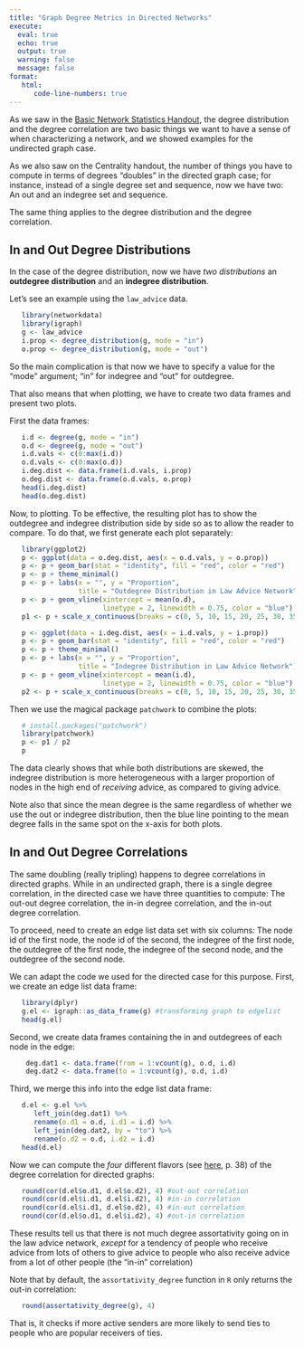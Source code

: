 ```yaml
---
title: "Graph Degree Metrics in Directed Networks"
execute: 
  eval: true
  echo: true
  output: true
  warning: false
  message: false
format: 
   html:
      code-line-numbers: true
---
```


As we saw in the [Basic Network Statistics Handout](https://olizardo.github.io/SOCIOL208/handout1.html), the degree distribution and the degree correlation are two basic things we want to have a sense of when characterizing a network, and we showed examples for the undirected graph case. 

As we also saw on the Centrality handout, the number of things you have to compute in terms of degrees "doubles" in the directed graph case; for instance, instead of a single degree set and sequence, now we have two: An out and an indegree set and sequence. 

The same thing applies to the degree distribution and the degree correlation.

## In and Out Degree Distributions

In the case of the degree distribution, now we have *two distributions* an **outdegree distribution** and an **indegree distribution**. 

Let's see an example using the `law_advice` data. 

```r
   library(networkdata)
   library(igraph)
   g <- law_advice
   i.prop <- degree_distribution(g, mode = "in")
   o.prop <- degree_distribution(g, mode = "out")
```

So the main complication is that now we have to specify a value for the "mode" argument; "in" for indegree and "out" for outdegree. 

That also means that when plotting, we have to create two data frames and present two plots.

First the data frames:

```r
   i.d <- degree(g, mode = "in")
   o.d <- degree(g, mode = "out")
   i.d.vals <- c(0:max(i.d))
   o.d.vals <- c(0:max(o.d))
   i.deg.dist <- data.frame(i.d.vals, i.prop)
   o.deg.dist <- data.frame(o.d.vals, o.prop)
   head(i.deg.dist)
   head(o.deg.dist)
```

Now, to plotting. To be effective, the resulting plot has to show the outdegree and indegree distribution side by side so as to allow the reader to compare. To do that, we first generate each plot separately:

```r
   library(ggplot2)
   p <- ggplot(data = o.deg.dist, aes(x = o.d.vals, y = o.prop))
   p <- p + geom_bar(stat = "identity", fill = "red", color = "red")
   p <- p + theme_minimal()
   p <- p + labs(x = "", y = "Proportion", 
                 title = "Outdegree Distribution in Law Advice Network") 
   p <- p + geom_vline(xintercept = mean(o.d), 
                       linetype = 2, linewidth = 0.75, color = "blue")
   p1 <- p + scale_x_continuous(breaks = c(0, 5, 10, 15, 20, 25, 30, 35, 40)) + xlim(0, 40)

   p <- ggplot(data = i.deg.dist, aes(x = i.d.vals, y = i.prop))
   p <- p + geom_bar(stat = "identity", fill = "red", color = "red")
   p <- p + theme_minimal()
   p <- p + labs(x = "", y = "Proportion", 
                 title = "Indegree Distribution in Law Advice Network") 
   p <- p + geom_vline(xintercept = mean(i.d), 
                       linetype = 2, linewidth = 0.75, color = "blue")
   p2 <- p + scale_x_continuous(breaks = c(0, 5, 10, 15, 20, 25, 30, 35, 40)) + xlim(0, 40)
```

Then we use the magical package `patchwork` to combine the plots:

```r
   # install.packages("patchwork")
   library(patchwork)
   p <- p1 / p2
   p
```

The data clearly shows that while both distributions are skewed, the indegree distribution is more heterogeneous with a larger proportion of nodes in the high end of *receiving* advice, as compared to giving advice. 

Note also that since the mean degree is the same regardless of whether we use the out or indegree distribution, then the blue line pointing to the mean degree falls in the same spot on the x-axis for both plots. 

## In and Out Degree Correlations

The same doubling (really tripling) happens to degree correlations in directed graphs. While in an undirected graph, there is a single degree correlation, in the directed case we have three quantities to compute: The out-out degree correlation, the in-in degree correlation, and the in-out degree correlation. 

To proceed, need to create an edge list data set with six columns: The node id of the first node, the node id of the second, the indegree of the first node, the outdegree of the first node, the indegree of the second node, and the outdegree of the second node. 

We can adapt the code we used for the directed case for this purpose. First, we create an edge list data frame:

```r
   library(dplyr)
   g.el <- igraph::as_data_frame(g) #transforming graph to edgelist
   head(g.el)
```

Second, we create data frames containing the in and outdegrees of each node in the edge:

```r
    deg.dat1 <- data.frame(from = 1:vcount(g), o.d, i.d)
    deg.dat2 <- data.frame(to = 1:vcount(g), o.d, i.d)
```

Third, we merge this info into the edge list data frame:

```r
   d.el <- g.el %>% 
      left_join(deg.dat1) %>% 
      rename(o.d1 = o.d, i.d1 = i.d) %>% 
      left_join(deg.dat2, by = "to") %>% 
      rename(o.d2 = o.d, i.d2 = i.d) 
   head(d.el)
```

Now we can compute the *four* different flavors (see [here](https://barabasi.com/f/620.pdf), p. 38) of the degree correlation for directed graphs:

```r
   round(cor(d.el$o.d1, d.el$o.d2), 4) #out-out correlation
   round(cor(d.el$i.d1, d.el$i.d2), 4) #in-in correlation
   round(cor(d.el$i.d1, d.el$o.d2), 4) #in-out correlation
   round(cor(d.el$o.d1, d.el$i.d2), 4) #out-in correlation
```

These results tell us that there is not much degree assortativity going on in the law advice network, *except* for a tendency of people who receive advice from lots of others to give advice to people who also receive advice from a lot of other people (the "in-in" correlation)

Note that by default, the `assortativity_degree` function in `R` only returns the out-in correlation:

```r
   round(assortativity_degree(g), 4)
```

That is, it checks if more active senders are more likely to send ties to people who are popular receivers of ties. 

